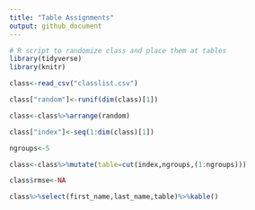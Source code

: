```yaml
---
title: "Table Assignments"
output: github_document
---
```


```r
# R script to randomize class and place them at tables
library(tidyverse)
library(knitr)

class<-read_csv("classlist.csv")

class["random"]<-runif(dim(class)[1])

class<-class%>%arrange(random)

class["index"]<-seq(1:dim(class)[1])

ngroups<-5

class<-class%>%mutate(table=cut(index,ngroups,(1:ngroups)))

class$rmse<-NA
```

```r
class%>%select(first_name,last_name,table)%>%kable()
```
